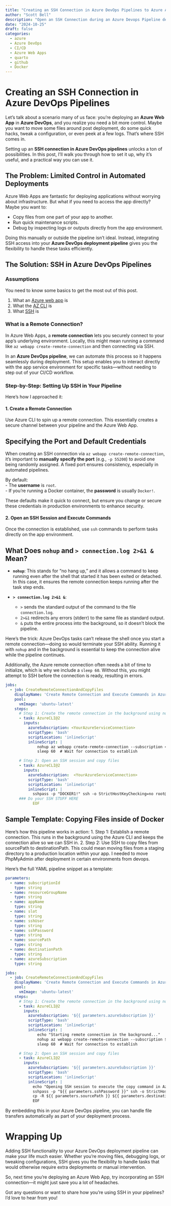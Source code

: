 ```yaml
---
title: "Creating an SSH Connection in Azure DevOps Pipelines to Azure App Service"
author: "Scott Bell"
description: "Open an SSH Connection during an Azure Devops Pipeline deployment to Azure App Services for Advanced Configurations"
date: "2024-10-25"
draft: false
categories: 
  - azure
  - Azure DevOps
  - CI/CD
  - Azure Web Apps
  - quarto 
  - github 
  - Docker
---
```


# Creating an SSH Connection in Azure DevOps Pipelines

Let’s talk about a scenario many of us face: you’re deploying an **Azure Web App** in **Azure DevOps**, and you realize you need a bit more control. Maybe you want to move some files around post deployment, do some quick hacks, tweak a configuration, or even peek at a few logs. That’s where SSH comes in.  

Setting up an **SSH connection in Azure DevOps pipelines** unlocks a ton of possibilities. In this post, I’ll walk you through how to set it up, why it’s useful, and a practical way you can use it.

## The Problem: Limited Control in Automated Deployments  

Azure Web Apps are fantastic for deploying applications without worrying about infrastructure. But what if you need to access the app directly? Maybe you want to:  

- Copy files from one part of your app to another.
- Run quick maintenance scripts.
- Debug by inspecting logs or outputs directly from the app environment.  

Doing this manually or outside the pipeline isn’t ideal. Instead, integrating SSH access into your **Azure DevOps deployment pipeline** gives you the flexibility to handle these tasks efficiently.

## The Solution: SSH in Azure DevOps Pipelines  

::: {.callout-warning appearance="simple" collapse="false"}

### Assumptions
You need to know some basics to get the most out of this post.

1. What an [Azure web app](https://learn.microsoft.com/en-us/azure/app-service/) is
2. What the [AZ CLI](https://learn.microsoft.com/en-us/cli/azure/) is 
3. What [SSH](https://www.cloudflare.com/en-gb/learning/access-management/what-is-ssh/) is

:::

### What is a Remote Connection?

In Azure Web Apps, a **remote connection** lets you securely connect to your app’s underlying environment. Locally, this might mean running a command like `az webapp create-remote-connection` and then connecting via SSH.  

In an **Azure DevOps pipeline**, we can automate this process so it happens seamlessly during deployment. This setup enables you to interact directly with the app service environment for specific tasks—without needing to step out of your CI/CD workflow.  

### Step-by-Step: Setting Up SSH in Your Pipeline  

Here’s how I approached it:  

#### 1. Create a Remote Connection  

Use Azure CLI to spin up a remote connection. This essentially creates a secure channel between your pipeline and the Azure Web App.

::: {.callout-note collapse="false"}
## Specifying the Port and Default Credentials  

When creating an SSH connection via `az webapp create-remote-connection`, it’s important to **manually specify the port** (e.g., `-p 55200`) to avoid one being randomly assigned. A fixed port ensures consistency, especially in automated pipelines.  

By default:  
- The **username** is `root`.  
- If you’re running a Docker container, the **password** is usually `Docker!`.  

These defaults make it quick to connect, but ensure you change or secure these credentials in production environments to enhance security.
:::
#### 2. Open an SSH Session and Execute Commands  

Once the connection is established, use `ssh` commands to perform tasks directly on the app environment.  

::: {.callout-note collapse="false"}
## What Does `nohup` and `> connection.log 2>&1 &` Mean?

- **`nohup`**: This stands for “no hang up,” and it allows a command to keep running even after the shell that started it has been exited or detached. In this case, it ensures the remote connection keeps running after the task step ends.

- **`> connection.log 2>&1 &`**:  
  - `>` sends the standard output of the command to the file `connection.log`.
  - `2>&1` redirects any errors (stderr) to the same file as standard output.
  - `&` puts the entire process into the background, so it doesn’t block the pipeline.  

Here’s the trick: Azure DevOps tasks can’t release the shell once you start a remote connection—doing so would terminate your SSH ability. Running it with `nohup` and in the background is essential to keep the connection alive while the pipeline continues.

Additionally, the Azure remote connection often needs a bit of time to initialize, which is why we include a `sleep 60`. Without this, you might attempt to SSH before the connection is ready, resulting in errors.  
:::

```yaml
jobs:
  - job: CreateRemoteConnectionAndCopyFiles
    displayName: 'Create Remote Connection and Execute Commands in Azure DevOps'
    pool:
      vmImage: 'ubuntu-latest'
    steps:
      # Step 1: Create the remote connection in the background using nohup
      - task: AzureCLI@2
        inputs:
          azureSubscription: <YourAzureServiceConnection>
          scriptType: 'bash'
          scriptLocation: 'inlineScript'
          inlineScript: |
              nohup az webapp create-remote-connection --subscription <YoursubscriptionId> --resource-group <YourresourceGroupName> -n <YourAppName> -s <Your_SlotName_If_Required> -p 55200 > connection.log 2>&1 &
              sleep 60  # Wait for connection to establish

      # Step 2: Open an SSH session and copy files
      - task: AzureCLI@2
        inputs:
          azureSubscription:  <YourAzureServiceConnection>
          scriptType: 'bash'
          scriptLocation: 'inlineScript'
          inlineScript: |
            sshpass -p "DOCKER1!" ssh -o StrictHostKeyChecking=no root@127.0.0.1 -p 55200 << EOF
      ### Do your SSH STUFF HERE
            EOF
```

::: {.callout-tip collapse="true"} 
## Sample Template: Copying Files inside of Docker

Here’s how this pipeline works in action:
	1.	Step 1: Establish a remote connection. This runs in the background using the Azure CLI and keeps the connection alive so we can SSH in.
	2.	Step 2: Use SSH to copy files from sourcePath to destinationPath. This could mean moving files from a staging directory to a production location within your app. I needed to move PhpMyAdmin after deployment in certain environments from devops.


Here’s the full YAML pipeline snippet as a template:

```yaml
parameters:
  - name: subscriptionId
    type: string
  - name: resourceGroupName
    type: string
  - name: appName
    type: string
  - name: slot
    type: string
  - name: sshUser
    type: string
  - name: sshPassword
    type: string
  - name: sourcePath
    type: string
  - name: destinationPath
    type: string
  - name: azureSubscription
    type: string

jobs:
  - job: CreateRemoteConnectionAndCopyFiles
    displayName: 'Create Remote Connection and Execute Commands in Azure DevOps'
    pool:
      vmImage: 'ubuntu-latest'
    steps:
      # Step 1: Create the remote connection in the background using nohup
      - task: AzureCLI@2
        inputs:
          azureSubscription: '${{ parameters.azureSubscription }}'
          scriptType: 'bash'
          scriptLocation: 'inlineScript'
          inlineScript: |
              echo "Starting remote connection in the background..."
              nohup az webapp create-remote-connection --subscription ${{ parameters.subscriptionId }} --resource-group ${{ parameters.resourceGroupName }} -n ${{ parameters.appName }} -s ${{ parameters.slot }} -p 55200 > connection.log 2>&1 &
              sleep 60  # Wait for connection to establish

      # Step 2: Open an SSH session and copy files
      - task: AzureCLI@2
        inputs:
          azureSubscription: '${{ parameters.azureSubscription }}'
          scriptType: 'bash'
          scriptLocation: 'inlineScript'
          inlineScript: |
            echo "Opening SSH session to execute the copy command in Azure DevOps..."
            sshpass -p "${{ parameters.sshPassword }}" ssh -o StrictHostKeyChecking=no ${{ parameters.sshUser }}@127.0.0.1 -p 55200 << EOF
            cp -R ${{ parameters.sourcePath }} ${{ parameters.destinationPath }}
            EOF
```



By embedding this in your Azure DevOps pipeline, you can handle file transfers automatically as part of your deployment process.

:::

# Wrapping Up

Adding SSH functionality to your Azure DevOps deployment pipeline can make your life much easier. Whether you’re moving files, debugging logs, or tweaking configurations, SSH gives you the flexibility to handle tasks that would otherwise require extra deployments or manual intervention.

So, next time you’re deploying an Azure Web App, try incorporating an SSH connection—it might just save you a lot of headaches.

Got any questions or want to share how you’re using SSH in your pipelines? I’d love to hear from you!

